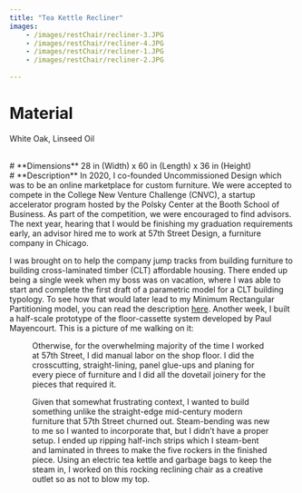```yaml
---
title: "Tea Kettle Recliner" 
images: 
    - /images/restChair/recliner-3.JPG
    - /images/restChair/recliner-4.JPG
    - /images/restChair/recliner-1.JPG
    - /images/restChair/recliner-2.JPG
  
---
```

# **Material** 
White Oak, Linseed Oil

<br />
# **Dimensions** 
28 in (Width) x 60 in (Length) x 36 in (Height)

<br />
# **Description** 
In 2020, I co-founded Uncommissioned Design which was to be an online marketplace for custom furniture. We were accepted to compete in the College New Venture Challenge (CNVC), a startup accelerator program hosted by the Polsky Center at the Booth School of Business. As part of the competition, we were encouraged to find advisors. The next year, hearing that I would be finishing my graduation requirements early, an advisor hired me to work at 57th Street Design, a furniture company in Chicago. 

I was brought on to help the company jump tracks from building furniture to building cross-laminated timber (CLT) affordable housing. There ended up being a single week when my boss was on vacation, where I was able to start and complete the first draft of a parametric model for a CLT building typology. To see how that would later lead to my Minimum Rectangular Partitioning model, you can read the description [here](http://jacogbjoergens.com/computational-design/min-rect-partitioning). Another week, I built a half-scale prototype of the floor-cassette system developed by Paul Mayencourt. This is a picture of me walking on it: 

<Figure src="/images/structural-system-prototype.jpg" width="500" height="500" caption='A picture of me testing the structural integrity of a floor-cassette prototype' alt="Figure 1"/> 

Otherwise, for the overwhelming majority of the time I worked at 57th Street, I did manual labor on the shop floor. I did the crosscutting, straight-lining, panel glue-ups and planing for every piece of furniture and I did all the dovetail joinery for the pieces that required it.

Given that somewhat frustrating context, I wanted to build something unlike the straight-edge mid-century modern furniture that 57th Street churned out. Steam-bending was new to me so I wanted to incorporate that, but I didn’t have a proper setup. I ended up ripping half-inch strips which I steam-bent and laminated in threes to make the five rockers in the finished piece. Using an electric tea kettle and garbage bags to keep the steam in, I worked on this rocking reclining chair as a creative outlet so as not to blow my top. 
